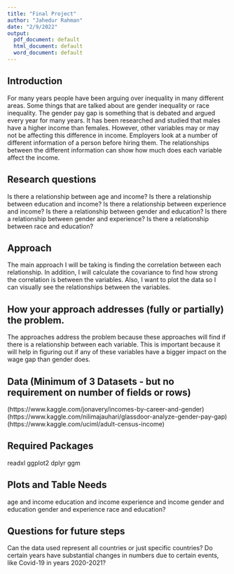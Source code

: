 ---
title: "Final Project"
author: "Jahedur Rahman"
date: "2/9/2022"
output:
  pdf_document: default
  html_document: default
  word_document: default
---

## Introduction

For many years people have been arguing over inequality in many different areas. Some things that are talked about are gender inequality or race inequality. The gender pay gap is something that is debated and argued every year for many years. It has been researched and studied that males have a higher income than females. However, other variables may or may not be affecting this difference in income. Employers look at a number of different information of a person before hiring them. The relationships between the different information can show how much does each variable affect the income. 

## Research questions

Is there a relationship between age and income? Is there a relationship between education and income? Is there a relationship between experience and income? Is there a relationship between gender and education? Is there a relationship between gender and experience? Is there a relationship between race and education?

## Approach

The main approach I will be taking is finding the correlation between each relationship. In addition, I will calculate the covariance to find how strong the correlation is between the variables. Also, I want to plot the data so I can visually see the relationships between the variables.

## How your approach addresses (fully or partially) the problem.

The approaches address the problem because these approaches will find if there is a relationship between each variable. This is important because it will help in figuring out if any of these variables have a bigger impact on the wage gap than gender does.

## Data  (Minimum of 3 Datasets - but no requirement on number of fields or rows)

(https://www.kaggle.com/jonavery/incomes-by-career-and-gender)
(https://www.kaggle.com/nilimajauhari/glassdoor-analyze-gender-pay-gap)
(https://www.kaggle.com/uciml/adult-census-income)

## Required Packages

readxl
ggplot2
dplyr
ggm

## Plots and Table Needs

age and income
education and income
experience and income
gender and education
gender and experience
race and education?

## Questions for future steps

Can the data used represent all countries or just specific countries? Do certain years have substantial changes in numbers due to certain events, like Covid-19 in years 2020-2021?
